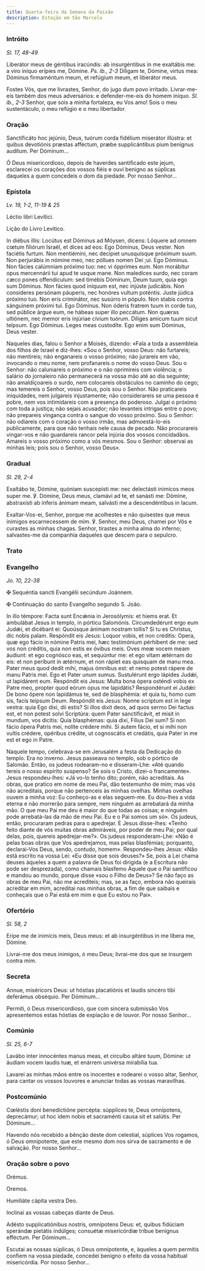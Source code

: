 ```yaml
---
title: Quarta-feira da Semana da Paixão
description: Estação em São Marcelo
---
```


### Intróito

<em>Sl. 17, 48-49</em>

<div class="side-by-side not-content">

Liberátor meus de géntibus iracúndis: ab insurgéntibus in me exaltábis me: a viro iníquo erípies me, Dómine. <em>Ps. ib., 2-3</em> Díligam te, Dómine, virtus mea: Dóminus firmaméntum meum, et refúgium meum, et liberátor meus.

Fostes Vós, que me livrastes, Senhor, do jugo dum povo irritado. Livrar-me-eis também dos meus adversários: e defender-me-eis do homem iníquo. <em>Sl. ib., 2-3</em> Senhor, que sois a minha fortaleza, eu Vos amo! Sois o meu sustentáculo, o meu refúgio e o meu libertador.

</div>

### Oração

<div class="side-by-side not-content">

Sanctificáto hoc jejúnio, Deus, tuórum corda fidélium miserátor illústra: et quibus devotiónis præstas afféctum, præbe supplicántibus pium benígnus audítum. Per Dóminum...

Ó Deus misericordioso, depois de haverdes santificado este jejum, esclarecei os corações dos vossos fiéis e ouvi benigno as súplicas daqueles a quem concedeis o dom da piedade. Por nosso Senhor...

</div>

### Epístola

<em>Lv. 19, 1-2, 11-19 & 25</em>

<div class="side-by-side not-content">

Léctio libri Levítici.

Lição do Livro Levítico.

In diébus illis: Locútus est Dóminus ad Móysen, dicens: Lóquere ad omnem cœtum filiórum Israël, et dices ad eos: Ego Dóminus, Deus vester. Non faciétis furtum. Non mentiémini, nec decípiet unusquísque próximum suum. Non perjurábis in nómine meo, nec póllues nomen Dei ;ui. Ego Dóminus. Non fácies calúmniam próximo tuo: nec vi ópprimes eum. Non morábitur opus mercennárii tui apud te usque mane. Non maledíces surdo, nec coram cæco pones offendículum: sed timébis Dóminum, Deum tuum, quia ego sum Dóminus. Non fácies quod iníquum est, nec injúste judicábis. Non consíderes persónam páuperis, nec honóres vultum poténtis. Juste júdica próximo tuo. Non eris criminátor, nec susúrro in pópulo. Non stabis contra sánguinem próximi tui. Ego Dóminus. Non óderis fratrem tuum in corde tuo, sed públice árgue eum, ne hábeas super illo peccátum. Non quæras ultiónem, nec memor eris injúriae cívium tuórum. Díliges amícum tuum sicut teípsum. Ego Dóminus. Leges meas custodíte. Ego enim sum Dóminus, Deus vester.

Naqueles dias, falou o Senhor a Moisés, dizendo: «Fala a toda a assembleia dos filhos de Israel e diz-lhes: «Sou o Senhor, vosso Deus: não furtareis; não mentireis; não enganareis o vosso próximo; não jurareis em vão, invocando o meu nome, nem profanareis o nome do vosso Deus. Sou o Senhor: não caluniareis o próximo e o não oprimireis com violência; o salário do jornaleiro não permanecerá na vossa mão até ao dia seguinte; não amaldiçoareis o surdo, nem colocareis obstáculos no caminho do cego; mas temereis o Senhor, vosso Deus, pois sou o Senhor. Não praticareis iniquidades, nem julgareis injustamente; não considerareis se uma pessoa é pobre, nem vos intimidareis com a presença do poderoso. Julgai o próximo com toda a justiça; não sejais acusador; não levanteis intrigas entre o povo; não prepareis vingança contra o sangue do vosso próximo. Sou o Senhor: não odiareis com o coração o vosso irmão, mas admoestá-lo-eis publicamente, para que não tenhais nele causa de pecado. Não procurareis vingar-vos e não guardareis rancor pela injúria dos vossos concidadãos. Amareis o vosso próximo como a vós mesmos. Sou o Senhor: observai as minhas leis; pois sou o Senhor, vosso Deus».

</div>

### Gradual

<em>Sl. 29, 2-4</em>

<div class="side-by-side not-content">

Exaltábo te, Dómine, quóniam suscepísti me: nec delectásti inimícos meos super me. ℣. Dómine, Deus meus, clamávi ad te, et sanásti me: Dómine, abstraxísti ab ínferis ánimam meam, salvásti me a descendéntibus in lacum.

Exaltar-Vos-ei, Senhor, porque me acolhestes e não quisestes que meus inimigos escarnecessem de mim. ℣. Senhor, meu Deus, chamei por Vós e curastes as minhas chagas. Senhor, tirastes a minha alma do inferno; salvastes-me da companhia daqueles que descem para o sepulcro.

</div>

### Trato


<LinkCard href="/missal/quaresma/paixao#trato" title="Domingo da Paixão" />

### Evangelho

<em>Jo. 10, 22-38</em>

<div class="side-by-side not-content">

<span class="cross text-red-500">✠</span> Sequéntia sancti Evangélii secúndum Joánnem.

<span class="cross text-red-500">✠</span> Continuação do santo Evangelho segundo S. João.

In illo témpore: Facta sunt Encǽnia in Jerosólymis: et hiems erat. Et ambulábat Jesus in templo, in pórticu Salomónis. Circumdedérunt ergo eum Judǽi, et dicébant ei: Quoúsque ánimam nostram tollis? Si tu es Christus, dic nobis palam. Respóndit eis Jesus: Loquor vobis, et non créditis: Opera, quæ ego fácio in nómine Patris mei, hæc testimónium pérhibent de me: sed vos non créditis, quia non estis ex óvibus meis. Oves meæ vocem meam áudiunt: et ego cognósco eas, et sequúntur me: et ego vitam ætérnam do eis: et non períbunt in ætérnum, et non rápiet eas quisquam de manu mea. Pater meus quod dedit mihi, majus ómnibus est: et nemo potest rápere de manu Patris mei. Ego et Pater unum sumus. Sustulérunt ergo lápides Judǽi, ut lapidárent eum. Respóndit eis Jesus: Multa bona ópera osténdi vobis ex Patre meo, propter quod eórum opus me lapidátis? Respondérunt ei Judǽi: De bono ópere non lapidámus te, sed de blasphémia: et quia tu, homo cum sis, facis teípsum Deum. Respóndit eis Jesus: Nonne scriptum est in lege vestra: quia Ego dixi, dii estis? Si illos dixit deos, ad quos sermo Dei factus est, et non potest solvi Scriptúra: quem Pater sanctificávit, et misit in mundum, vos dicitis: Quia blasphémas: quia dixi, Fílius Dei sum? Si non fácio ópera Patris mei, nolíte crédere mihi. Si autem fácio, et si mihi non vultis crédere, opéribus crédite, ut cognoscátis et credátis, quia Pater in me est et ego in Patre.

Naquele tempo, celebrava-se em Jerusalém a festa da Dedicação do templo. Era no inverno. Jesus passeava no templo, sob o pórtico de Salomão. Então, os judeus rodearam-no e disseram-Lhe: «Até quando tereis o nosso espírito suspenso? Se sois o Cristo, dizei-o francamente». Jesus respondeu-lhes: «Já vo-lo tenho dito; porém, não acreditais. As obras, que pratico em nome de meu Pai, dão testemunho de mim; mas vós não acreditais, porque não pertenceis às minhas ovelhas. Minhas ovelhas ouvem a minha voz: Eu conheço-as e elas seguem-me. Eu dou-lhes a vida eterna e não morrerão para sempre, nem ninguém as arrebatará da minha mão. O que meu Pai me deu é maior do que todas as coisas; e ninguém pode arrebatá-las da mão de meu Pai. Eu e o Pai somos um só». Os judeus, então, procuraram pedras para o apedrejar. E Jesus disse-lhes: «Tenho feito diante de vós muitas obras admiráveis, por poder de meu Pai; por qual delas, pois, quereis apedrejar-me?». Os judeus responderam-Lhe: «Não é pelas boas obras que Vos apedrejamos, mas pelas blasfémias; porquanto, declarai-Vos Deus, sendo, contudo, homem». Respondeu-lhes Jesus: «Não está escrito na vossa Lei: «Eu disse que sois deuses?» Se, pois a Lei chama deuses àqueles a quem a palavra de Deus foi dirigida (e a Escritura não pode ser desprezada), como chamais blasfemo Àquele que o Pai santificou e mandou ao mundo, porque disse «sou o Filho de Deus»? Se não faço as obras de meu Pai, não me acrediteis; mas, se as faço, embora não queirais acreditar em mim, acreditai nas minhas obras, a fim de que saibais e conheçais que o Pai está em mim e que Eu estou no Pai».

</div>

### Ofertório

<em>Sl. 58, 2</em>

<div class="side-by-side not-content">

Eripe me de inimícis meis, Deus meus: et ab insurgéntibus in me líbera me, Dómine.

Livrai-me dos meus inimigos, ó meu Deus; livrai-me dos que se insurgem contra mim.

</div>

### Secreta

<div class="side-by-side not-content">

Annue, miséricors Deus: ut hóstias placatiónis et laudis sincéro tibi deferámus obséquio. Per Dóminum...

Permiti, ó Deus misericordioso, que com sincera submissão Vos apresentemos estas hóstias de expiação e de louvor. Por nosso Senhor...

</div>

### Comúnio

<em>Sl. 25, 6-7</em>

<div class="side-by-side not-content">

Lavábo inter innocéntes manus meas, et circuíbo altáre tuum, Dómine: ut áudiam vocem laudis tuæ, et enárrem univérsa mirabília tua.

Lavarei as minhas mãos entre os inocentes e rodearei o vosso altar, Senhor, para cantar os vossos louvores e anunciar todas as vossas maravilhas.

</div>

### Postcomúnio

<div class="side-by-side not-content">

Cœléstis doni benedictióne percépta: súpplices te, Deus omnípotens, deprecámur; ut hoc idem nobis et sacraménti causa sit et salútis. Per Dóminum...

Havendo nós recebido a bênção deste dom celestial, súplices Vos rogamos, ó Deus omnipotente, que este mesmo dom nos sirva de sacramento e de salvação. Por nosso Senhor...

</div>

### Oração sobre o povo

<div class="side-by-side not-content">

<span class="text-red-500 text-center">Orémus.</span>

<span class="text-red-500 text-center">Oremos.</span>

Humiliáte cápita vestra Deo.

Inclinai as vossas cabeças diante de Deus.

Adésto supplicatiónibus nostris, omnípotens Deus: et, quibus fidúciam sperándæ pietátis indúlges; consuétæ misericórdiæ tríbue benígnus efféctum. Per Dóminum...

Escutai as nossas súplicas, ó Deus omnipotente, e, àqueles a quem permitis confiem na vossa piedade, concedei benigno o efeito da vossa habitual misericórdia. Por nosso Senhor...

</div>
